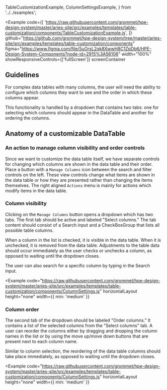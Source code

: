   TableCustomizationExample,
  ColumnSettingsExample,
} from '../../examples';

<Example
  code={[
    'https://raw.githubusercontent.com/grommet/hpe-design-system/master/aries-site/src/examples/templates/table-customization/components/TableCustomizationExample.js',
  ]}
  github="https://github.com/grommet/hpe-design-system/tree/master/aries-site/src/examples/templates/table-customization/components"
  figma="https://www.figma.com/file/5uOrsL2qk8XwwH8C1ZpDb6/HPE-Design-System-Components?node-id=2915%3A56106"
  width="100%"
  showResponsiveControls={['fullScreen']}
  screenContainer
>
  <TableCustomizationExample />
</Example>

## Guidelines

For complex data tables with many columns, the user will need the ability to
configure which columns they want to see and the order in which these columns appear.

This functionality is handled by a dropdown that contains two tabs: one for selecting
which columns should appear in the DataTable and another for ordering the columns.

## Anatomy of a customizable DataTable

### An action to manage column visibility and order controls

Since we want to customize the data table itself, we have separate controls for changing
which columns are shown in the data table and their order. Place a button with a `Manage Columns`
icon between the search and filter controls on the left. These view controls change what items
are shown in the data table or how they are presented rather than changing the items themselves.
The right aligned `Actions` menu is mainly for actions which modify items in the data table.

### Column visibility

Clicking on the `Manage Columns` button opens a dropdown which has two tabs. The first tab should
be active and labeled "Select columns." The tab content should consist of a Search input
and a CheckBoxGroup that lists all possible table columns.

When a column in the list is checked, it is visible in the data table. When it is unchecked,
it is removed from the data table. Adjustments to the table data should occur immediately as
the user checks or unchecks a column, as opposed to waiting until the dropdown closes.

The user can also search for a specific column by typing in the Search input.

<Example
  code="https://raw.githubusercontent.com/grommet/hpe-design-system/master/aries-site/src/examples/templates/table-customization/components/ColumnSettings.js"
  horizontalLayout
  height="none"
  width={{ min: 'medium' }}
>
  <ColumnSettingsExample activeIndex={0} />
</Example>

### Column order

The second tab of the dropdown should be labeled "Order columns." It contains a
list of the selected columns from the "Select columns" tab. A user can reorder the
columns either by dragging and dropping the column names in the list or by using
the move up/move down buttons that are present next to each column name.

Similar to column selection, the reordering of the data table columns should take
place immediately, as opposed to waiting until the dropdown closes.

<Example
  code="https://raw.githubusercontent.com/grommet/hpe-design-system/master/aries-site/src/examples/templates/table-customization/components/ColumnSettings.js"
  horizontalLayout
  height="none"
  width={{ min: 'medium' }}
>
  <ColumnSettingsExample activeIndex={1} />
</Example>
